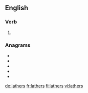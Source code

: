 ==English==

===Verb===
{{head|en|verb form}}

# {{en-third-person singular of|lather}}

===Anagrams===
* {{l|en|halster}}
* {{l|en|halters}}
* {{l|en|harslet}}
* {{l|en|slather}}
* {{l|en|thalers}}

[[de:lathers]]
[[fr:lathers]]
[[fi:lathers]]
[[vi:lathers]]